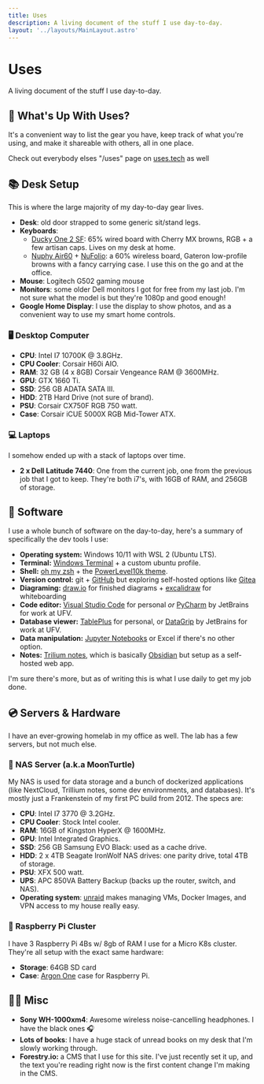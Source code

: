 ```yaml
---
title: Uses
description: A living document of the stuff I use day-to-day.
layout: '../layouts/MainLayout.astro'
---
```



# Uses

A living document of the stuff I use day-to-day.

<AboutNavigation />

## 🤔 What's Up With Uses?

It's a convenient way to list the gear you have, keep track of what you're using, and make it shareable with others, all in one place.

Check out everybody elses "/uses" page on [uses.tech](https://uses.tech/) as well

## 📚 Desk Setup

This is where the large majority of my day-to-day gear lives.

- **Desk**: old door strapped to some generic sit/stand legs.
- **Keyboards**:
  - [Ducky One 2 SF](https://www.duckychannel.com.tw/en/Ducky-One2-SF): 65% wired board with Cherry MX browns, RGB + a few artisan caps. Lives on my desk at home.
  - [Nuphy Air60](https://nuphy.com/products/air60) + [NuFolio](https://nuphy.com/collections/accessories/products/nufolio-v2-for-air60): a 60% wireless board, Gateron low-profile browns with a fancy carrying case. I use this on the go and at the office.
- **Mouse**: Logitech G502 gaming mouse
- **Monitors**: some older Dell monitors I got for free from my last job. I'm not sure what the model is but they're 1080p and good enough!
- **Google Home Display**: I use the display to show photos, and as a convenient way to use my smart home controls.

### 🖥 Desktop Computer

- **CPU**: Intel I7 10700K @ 3.8GHz.
- **CPU Cooler**: Corsair H60i AIO.
- **RAM**: 32 GB (4 x 8GB) Corsair Vengeance RAM @ 3600MHz.
- **GPU**: GTX 1660 Ti.
- **SSD**: 256 GB ADATA SATA III.
- **HDD**: 2TB Hard Drive (not sure of brand).
- **PSU**: Corsair CX750F RGB 750 watt.
- **Case**: Corsair iCUE 5000X RGB Mid-Tower ATX.

### 💻 Laptops

I somehow ended up with a stack of laptops over time.

- **2 x Dell Latitude 7440**: One from the current job, one from the previous job that I got to keep. They're both i7's, with 16GB of RAM, and 256GB of storage.

## 💽 Software

I use a whole bunch of software on the day-to-day, here's a summary of specifically the dev tools I use:

- **Operating system:** Windows 10/11 with WSL 2 (Ubuntu LTS).
- **Terminal:** [Windows Terminal](https://apps.microsoft.com/store/detail/windows-terminal/9N0DX20HK701?hl=en-ca&gl=CA) + a custom ubuntu profile.
- **Shell:** [oh my zsh](https://ohmyz.sh/) + the [PowerLevel10k theme](https://github.com/romkatv/powerlevel10k).
- **Version control:** git + [GitHub](https://github.com/MykalMachon) but exploring self-hosted options like [Gitea](https://gitea.io/en-us/)
- **Diagraming:** [draw.io](https://app.diagrams.net/) for finished diagrams + [excalidraw](https://excalidraw.com/) for whiteboarding
- **Code editor:** [Visual Studio Code](https://code.visualstudio.com/) for personal _or_ [PyCharm](https://www.jetbrains.com/pycharm/) by JetBrains for work at UFV.
- **Database viewer:** [TablePlus](https://tableplus.com/) for personal, or [DataGrip](https://www.jetbrains.com/datagrip/) by JetBrains for work at UFV.
- **Data manipulation:** [Jupyter Notebooks](https://jupyter.org/) or Excel if there's no other option.
- **Notes:** [Trilium notes](https://github.com/zadam/trilium), which is basically [Obsidian](https://obsidian.md/) but setup as a self-hosted web app.

I'm sure there's more, but as of writing this is what I use daily to get my job done.

## 💿 Servers & Hardware

I have an ever-growing homelab in my office as well. The lab has a few servers, but not much else.

### 🐢 NAS Server (a.k.a MoonTurtle)

My NAS is used for data storage and a bunch of dockerized applications (like NextCloud, Trillium notes, some dev environments, and databases). It's mostly just a Frankenstein of my first PC build from 2012. The specs are:

- **CPU**: Intel I7 3770 @ 3.2GHz.
- **CPU Cooler**: Stock Intel cooler.
- **RAM**: 16GB of Kingston HyperX @ 1600MHz.
- **GPU**: Intel Integrated Graphics.
- **SSD**: 256 GB Samsung EVO Black: used as a cache drive.
- **HDD**: 2 x 4TB Seagate IronWolf NAS drives: one parity drive, total 4TB of storage.
- **PSU**: XFX 500 watt.
- **UPS**: APC 850VA Battery Backup (backs up the router, switch, and NAS).
- **Operating system**: [unraid](https://unraid.net/) makes managing VMs, Docker Images, and VPN access to my house really easy.

### 🍓 Raspberry Pi Cluster

I have 3 Raspberry Pi 4Bs w/ 8gb of RAM I use for a Micro K8s cluster. They're all setup with the exact same hardware:

- **Storage**: 64GB SD card
- **Case**: [Argon One](https://www.argon40.com/en-ca/products/argon-one-v2-case-for-raspberry-pi-4) case for Raspberry Pi.

## 🤘🏻 Misc

- **Sony WH-1000xm4**: Awesome wireless noise-cancelling headphones. I have the black ones 🎧
- **Lots of books**: I have a huge stack of unread books on my desk that I'm slowly working through.
- **Forestry.io:** a CMS that I use for this site. I've just recently set it up, and the text you're reading right now is the first content change I'm making in the CMS.

<PostEditCard fileName="pages/uses.md" />
